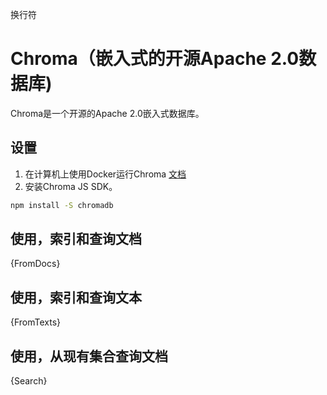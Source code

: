 
换行符
# Chroma（嵌入式的开源Apache 2.0数据库)


Chroma是一个开源的Apache 2.0嵌入式数据库。


## 设置


1. 在计算机上使用Docker运行Chroma [文档](https://docs.trychroma.com/api-reference)
2. 安装Chroma JS SDK。


```bash npm2yarn
npm install -S chromadb

```



## 使用，索引和查询文档





<CodeBlock language="typescript">{FromDocs}</CodeBlock>



## 使用，索引和查询文本





<CodeBlock language="typescript">{FromTexts}</CodeBlock>



## 使用，从现有集合查询文档





<CodeBlock language="typescript">{Search}</CodeBlock>

